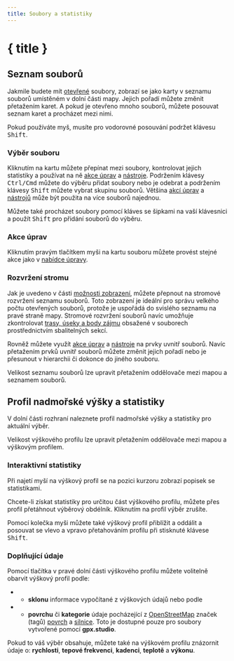 ```yaml
---
title: Soubory a statistiky
---
```


<script lang="ts">

    let gpxStatistics = writable(exampleGPXFile.getStatistics());
    let slicedGPXStatistics = writable(undefined);
    let additionalDatasets = writable(['speed', 'atemp']);
    let elevationFill = writable<'slope' | 'surface' | undefined>(undefined);
</script>

# { title }

## Seznam souborů

Jakmile budete mít [otevřené](./menu/file) soubory, zobrazí se jako karty v seznamu souborů umístěném v dolní části mapy.
Jejich pořadí můžete změnit přetažením karet.
A pokud je otevřeno mnoho souborů, můžete posouvat seznam karet a procházet mezi nimi.

<DocsNote>

Pokud používáte myš, musíte pro vodorovné posouvání podržet klávesu <kbd>Shift</kbd>.

</DocsNote>

### Výběr souboru

Kliknutím na kartu můžete přepínat mezi soubory, kontrolovat jejich statistiky a používat na ně [akce úprav](./menu/edit) a [nástroje](./toolbar).
Podržením klávesy <kbd>Ctrl/Cmd</kbd> můžete do výběru přidat soubory nebo je odebrat a podržením klávesy <kbd>Shift</kbd> můžete vybrat skupinu souborů.
Většina [akcí úprav](./menu/edit) a [nástrojů](./toolbar) může být použita na více souborů najednou.

<DocsNote>

Můžete také procházet soubory pomocí kláves se šipkami na vaší klávesnici a použít <kbd>Shift</kbd> pro přidání souborů do výběru.

</DocsNote>

### Akce úprav

Kliknutím pravým tlačítkem myši na kartu souboru můžete provést stejné akce jako v [nabídce úpravy](./menu/edit).

### Rozvržení stromu

Jak je uvedeno v části [možnosti zobrazení](./menu/view), můžete přepnout na stromové rozvržení seznamu souborů.
Toto zobrazení je ideální pro správu velkého počtu otevřených souborů, protože je uspořádá do svislého seznamu na pravé straně mapy.
Stromové rozvržení souborů navíc umožňuje zkontrolovat [trasy, úseky a body zájmu](./gpx) obsažené v souborech prostřednictvím sbalitelných sekcí.

Rovněž můžete využít [akce úprav](./menu/edit) a [nástroje](./toolbar) na prvky uvnitř souborů.
Navíc přetažením prvků uvnitř souborů můžete změnit jejich pořadí nebo je přesunout v hierarchii či dokonce do jiného souboru.

<DocsNote>

Velikost seznamu souborů lze upravit přetažením oddělovače mezi mapou a seznamem souborů.

</DocsNote>

## Profil nadmořské výšky a statistiky

V dolní části rozhraní naleznete profil nadmořské výšky a statistiky pro aktuální výběr.

<DocsNote>

Velikost výškového profilu lze upravit přetažením oddělovače mezi mapou a výškovým profilem.

</DocsNote>

### Interaktivní statistiky

Při najetí myší na výškový profil se na pozici kurzoru zobrazí popisek se statistikami.

Chcete-li získat statistiky pro určitou část výškového profilu, můžete přes profil přetáhnout výběrový obdélník.
Kliknutím na profil výběr zrušíte.

Pomocí kolečka myši můžete také výškový profil přiblížit a oddálit a posouvat se vlevo a vpravo přetahováním profilu při stisknuté klávese <kbd>Shift</kbd>.

<div class="h-48 w-full">
    <ElevationProfile
        {gpxStatistics}
        {slicedGPXStatistics}
        additionalDatasets={$additionalDatasets}
        elevationFill={$elevationFill}
    />
</div>
<div class="flex flex-col items-center -mt-6">
    <div class="h-10 w-fit">
        <GPXStatistics
            {gpxStatistics}
            {slicedGPXStatistics}
            panelSize={120}
            orientation={'horizontal'}
        />
    </div>
</div>

### Doplňující údaje

Pomocí tlačítka <kbd><ChartNoAxesColumn size="16" class="inline-block" style="margin-bottom: 2px"/></kbd> v pravé dolní části výškového profilu můžete volitelně obarvit výškový profil podle:

- - **sklonu** informace vypočítané z výškových údajů nebo podle
- - **povrchu** či **kategorie** údaje pocházející z <a href="https://www.openstreetmap.org/" target="_blank">OpenStreetMap</a> značek (tagů) <a href="https://wiki.openstreetmap.org/wiki/Key:surface" target="_blank">povrch</a> a <a href="https://wiki.openstreetmap.org/wiki/Key:highway" target="_blank">silnice</a>.
    Toto je dostupné pouze pro soubory vytvořené pomocí **gpx.studio**.

Pokud to váš výběr obsahuje, můžete také na výškovém profilu znázornit údaje o: **rychlosti**, **tepové frekvenci**, **kadenci**, **teplotě** a **výkonu**.
